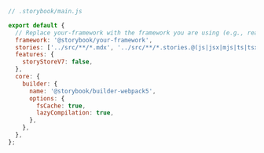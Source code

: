 ```js
// .storybook/main.js

export default {
  // Replace your-framework with the framework you are using (e.g., react-webpack5, vue3-vite)
  framework: '@storybook/your-framework',
  stories: ['../src/**/*.mdx', '../src/**/*.stories.@(js|jsx|mjs|ts|tsx)'],
  features: {
    storyStoreV7: false,
  },
  core: {
    builder: {
      name: '@storybook/builder-webpack5',
      options: {
        fsCache: true,
        lazyCompilation: true,
      },
    },
  },
};
```
